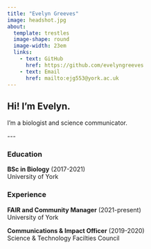 ```yaml
---
title: "Evelyn Greeves"
image: headshot.jpg
about: 
  template: trestles
  image-shape: round
  image-width: 23em
  links:
    - text: GitHub
      href: https://github.com/evelyngreeves
    - text: Email
      href: mailto:ejg553@york.ac.uk
---
```


## Hi! I'm Evelyn.

I'm a biologist and science communicator.

\-\--

### Education

**BSc in Biology** (2017-2021)   
University of York

### Experience

**FAIR and Community Manager** (2021-present)   
University of York

**Communications & Impact Officer** (2019-2020)   
Science & Technology Facilties Council
